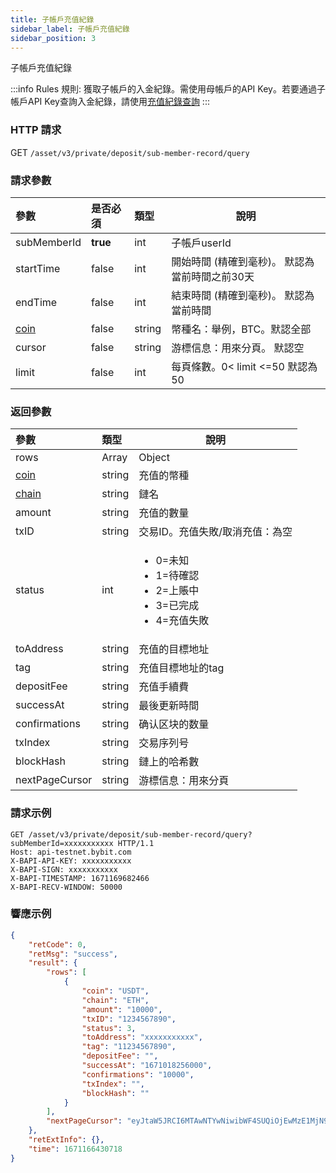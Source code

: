 ```yaml
---
title: 子帳戶充值紀錄
sidebar_label: 子帳戶充值紀錄
sidebar_position: 3
---
```

子帳戶充值紀錄

:::info Rules
規則: 獲取子帳戶的入金紀錄。需使用母帳戶的API Key。若要通過子帳戶API Key查詢入金紀錄，請使用<a href="sub-deposit-record">充值紀錄查詢</a>
:::

### HTTP 請求
GET `/asset/v3/private/deposit/sub-member-record/query`

### 請求參數
| 參數 | 是否必須 | 類型 | 說明|
|:----- |:-------|:-----|------ |
|subMemberId |<b>true</b> |int | 子帳戶userId
|startTime |false |int |開始時間 (精確到毫秒)。 默認為當前時間之前30天 |
|endTime |false |int |結束時間 (精確到毫秒)。 默認為當前時間 |
|[coin](../enum#coin) |false |string |幣種名：舉例，BTC。默認全部 |
|cursor |false |string |游標信息：用來分頁。 默認空|
|limit |false |int |每頁條數。0< limit <=50 默認為50 |

### 返回參數
| 參數 | 類型 | 說明|
|:----- |:-----|----- |
|rows|Array|Object|
|[coin](../enum#coin)|string |充值的幣種 |
|[chain](../enum#chain)|string|鏈名|
|amount|string|充值的數量|
|txID|string|交易ID。充值失敗/取消充值：為空|
|status|int|<ul><li>0=未知</li><li>1=待確認</li><li>2=上賬中</li><li>3=已完成</li><li>4=充值失敗</li></ul>|
|toAddress|string|充值的目標地址|
|tag|string|充值目標地址的tag|
|depositFee|string|充值手續費|
|successAt|string|最後更新時間|
|confirmations|string|确认区块的数量|
|txIndex|string|交易序列号|
|blockHash|string|鏈上的哈希數|
|nextPageCursor|string|游標信息：用來分頁|

### 請求示例

<Tabs>
<TabItem value="console" label="Console">

```http
GET /asset/v3/private/deposit/sub-member-record/query?subMemberId=xxxxxxxxxxx HTTP/1.1
Host: api-testnet.bybit.com
X-BAPI-API-KEY: xxxxxxxxxxx
X-BAPI-SIGN: xxxxxxxxxxx
X-BAPI-TIMESTAMP: 1671169682466
X-BAPI-RECV-WINDOW: 50000
```

</TabItem>
</Tabs>

### 響應示例

<Tabs>
<TabItem value="js linear" label="assets">

```json
{
    "retCode": 0,
    "retMsg": "success",
    "result": {
        "rows": [
            {
                "coin": "USDT",
                "chain": "ETH",
                "amount": "10000",
                "txID": "1234567890",
                "status": 3,
                "toAddress": "xxxxxxxxxxx",
                "tag": "11234567890",
                "depositFee": "",
                "successAt": "1671018256000",
                "confirmations": "10000",
                "txIndex": "",
                "blockHash": ""
            }
        ],
        "nextPageCursor": "eyJtaW5JRCI6MTAwNTYwNiwibWF4SUQiOjEwMzE1MjN9"
    },
    "retExtInfo": {},
    "time": 1671166430718
}
```
</TabItem>
</Tabs>